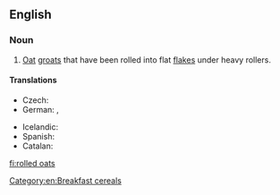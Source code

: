 ==English==
{{wikipedia}}

===Noun===
{{head|en|noun|head=[[rolled]] [[oats]]}}

# [[oat|Oat]] [[groat]]s that have been rolled into flat [[flake]]s under heavy rollers.

====Translations====
{{trans-top|oat groats rolled into flat flakes}}
* Czech: {{t-|cs|ovesné vločky|f|p}}
* German: {{t+|de|Haferflocken|f}}, {{t-|de|Schmelzflocken|f}}
{{trans-mid}}
* Icelandic: {{t+|is|haframjöl|n}}
* Spanish: {{t-|es|copos de avena|m|p}}
* Catalan: {{t-|ca|flocs de civada|m|p}}
{{trans-bottom}}

[[Category:en:Breakfast cereals]]

[[fi:rolled oats]]
